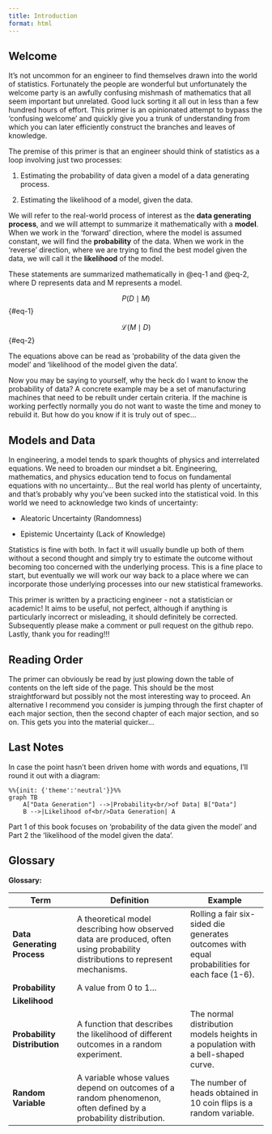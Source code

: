 ```yaml
---
title: Introduction
format: html
---
```


## Welcome

It's not uncommon for an engineer to find themselves drawn into the world of statistics. Fortunately the people are wonderful but unfortunately the welcome party is an awfully confusing mishmash of mathematics that all seem important but unrelated. Good luck sorting it all out in less than a few hundred hours of effort. This primer is an opinionated attempt to bypass the 'confusing welcome' and quickly give you a trunk of understanding from which you can later efficiently construct the branches and leaves of knowledge.

The premise of this primer is that an engineer should think of statistics as a loop involving just two processes:

1.  Estimating the probability of data given a model of a data generating process.

2.  Estimating the likelihood of a model, given the data.

We will refer to the real-world process of interest as the **data generating process**, and we will attempt to summarize it mathematically with a **model**. When we work in the 'forward' direction, where the model is assumed constant, we will find the **probability** of the data. When we work in the 'reverse' direction, where we are trying to find the best model given the data, we will call it the **likelihood** of the model.

These statements are summarized mathematically in @eq-1 and @eq-2, where D represents data and M represents a model.

$$
P(D \mid M)
$$ {#eq-1}

$$
\mathcal{L}(M \mid D)
$$ {#eq-2}

The equations above can be read as 'probability of the data given the model' and 'likelihood of the model given the data'.

::: callout-note
Now you may be saying to yourself, why the heck do I want to know the probability of data? A concrete example may be a set of manufacturing machines that need to be rebuilt under certain criteria. If the machine is working perfectly normally you do not want to waste the time and money to rebuild it. But how do you know if it is truly out of spec...
:::

## Models and Data

In engineering, a model tends to spark thoughts of physics and interrelated equations. We need to broaden our mindset a bit. Engineering, mathematics, and physics education tend to focus on fundamental equations with no uncertainty... But the real world has plenty of uncertainty, and that's probably why you've been sucked into the statistical void. In this world we need to acknowledge two kinds of uncertainty:

-   Aleatoric Uncertainty (Randomness)

-   Epistemic Uncertainty (Lack of Knowledge)

Statistics is fine with both. In fact it will usually bundle up both of them without a second thought and simply try to estimate the outcome without becoming too concerned with the underlying process. This is a fine place to start, but eventually we will work our way back to a place where we can incorporate those underlying processes into our new statistical frameworks.

::: callout-warning
This primer is written by a practicing engineer - not a statistician or academic! It aims to be useful, not perfect, although if anything is particularly incorrect or misleading, it should definitely be corrected. Subsequently please make a comment or pull request on the github repo. Lastly, thank you for reading!!!
:::

## Reading Order

The primer can obviously be read by just plowing down the table of contents on the left side of the page. This should be the most straightforward but possibly not the most interesting way to proceed. An alternative I recommend you consider is jumping through the first chapter of each major section, then the second chapter of each major section, and so on. This gets you into the material quicker...



## Last Notes

In case the point hasn't been driven home with words and equations, I'll round it out with a diagram:

```mermaid
%%{init: {'theme':'neutral'}}%%
graph TB
    A["Data Generation"] -->|Probability<br/>of Data| B["Data"]
    B -->|Likelihood of<br/>Data Generation| A
```

Part 1 of this book focuses on 'probability of the data given the model' and Part 2 the 'likelihood of the model given the data'.

## Glossary

**Glossary:**

| **Term** | **Definition** | **Example** |
|------------------|--------------------------------|----------------------|
| **Data Generating Process** | A theoretical model describing how observed data are produced, often using probability distributions to represent mechanisms. | Rolling a fair six-sided die generates outcomes with equal probabilities for each face (1-6). |
| **Probability** | A value from 0 to 1... |  |
| **Likelihood** |  |  |
| **Probability Distribution** | A function that describes the likelihood of different outcomes in a random experiment. | The normal distribution models heights in a population with a bell-shaped curve. |
| **Random Variable** | A variable whose values depend on outcomes of a random phenomenon, often defined by a probability distribution. | The number of heads obtained in 10 coin flips is a random variable. |
